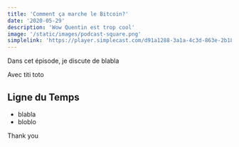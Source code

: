 ```yaml
---
title: 'Comment ça marche le Bitcoin?'
date: '2020-05-29'
description: 'Wow Quentin est trop cool'
image: '/static/images/podcast-square.png'
simplelink: 'https://player.simplecast.com/d91a1288-3a1a-4c3d-863e-2b18d079fc9a?dark=false'
---
```


Dans cet épisode, je discute de blabla

Avec titi toto

## Ligne du Temps

- blabla
- bloblo

Thank you